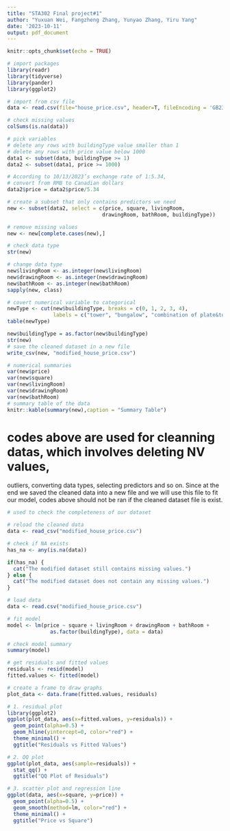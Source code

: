 ```yaml
---
title: "STA302 Final project#1"
author: "Yuxuan Wei, Fangzheng Zhang, Yunyao Zhang, Yiru Yang"
date: '2023-10-11'
output: pdf_document
---
```


```r
knitr::opts_chunk$set(echo = TRUE)
```

```r
# import packages
library(readr)
library(tidyverse)
library(pander)
library(ggplot2)
```

```r
# import from csv file
data <- read.csv(file="house_price.csv", header=T, fileEncoding = 'GB2312')

# check missing values
colSums(is.na(data))

# pick variables
# delete any rows with buildingType value smaller than 1
# delete any rows with price value below 1000
data1 <- subset(data, buildingType >= 1)
data2 <- subset(data1, price >= 1000)

# According to 10/13/2023’s exchange rate of 1:5.34,
# convert from RMB to Canadian dollars
data2$price = data2$price/5.34

# create a subset that only contains predictors we need
new <- subset(data2, select = c(price, square, livingRoom,
                               drawingRoom, bathRoom, buildingType))

# remove missing values
new <- new[complete.cases(new),]

```

```r
# check data type
str(new)

# change data type
new$livingRoom <- as.integer(new$livingRoom)
new$drawingRoom <- as.integer(new$drawingRoom)
new$bathRoom <- as.integer(new$bathRoom)
sapply(new, class)
```

```r
# covert numerical variable to categorical
newType <- cut(new$buildingType, breaks = c(0, 1, 2, 3, 4), 
               labels = c("tower", "bungalow", "combination of plate&tower", "plate"))
table(newType)

new$buildingType = as.factor(new$buildingType)
str(new)
# save the cleaned dataset in a new file
write_csv(new, "modified_house_price.csv") 
```

```r
# numerical summaries
var(new$price)
var(new$square)
var(new$livingRoom)
var(new$drawingRoom)
var(new$bathRoom)
# summary table of the data
knitr::kable(summary(new),caption = "Summary Table")
```

# codes above are used for cleanning datas, which involves deleting NV values, 
outliers, converting data types, selecting predictors and so on. Since at the
end we saved the cleaned data into a new file and we will use this file to fit
our model, codes above should not be ran if the cleaned dataset file is exist.

```r
# used to check the completeness of our dataset

# reload the cleaned data
data <- read_csv("modified_house_price.csv")

# check if NA exists
has_na <- any(is.na(data))

if(has_na) {
  cat("The modified dataset still contains missing values.")
} else {
  cat("The modified dataset does not contain any missing values.")
}

```

```r
# load data
data <- read.csv("modified_house_price.csv")

# fit model
model <- lm(price ~ square + livingRoom + drawingRoom + bathRoom + 
              as.factor(buildingType), data = data)

# check model summary
summary(model)
```

```r
# get residuals and fitted values
residuals <- resid(model)
fitted.values <- fitted(model)

# create a frame to draw graphs
plot_data <- data.frame(fitted.values, residuals)

# 1. residual plot
library(ggplot2)
ggplot(plot_data, aes(x=fitted.values, y=residuals)) + 
  geom_point(alpha=0.5) + 
  geom_hline(yintercept=0, color="red") + 
  theme_minimal() +
  ggtitle("Residuals vs Fitted Values")

# 2. QQ plot
ggplot(plot_data, aes(sample=residuals)) +
  stat_qq() +
  ggtitle("QQ Plot of Residuals")

# 3. scatter plot and regression line
ggplot(data, aes(x=square, y=price)) +
  geom_point(alpha=0.5) +
  geom_smooth(method=lm, color="red") +
  theme_minimal() +
  ggtitle("Price vs Square")
```

